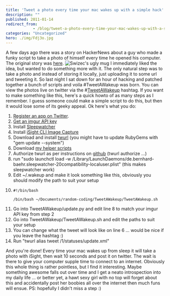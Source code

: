 ```yaml
---
title: 'Tweet a photo every time your mac wakes up with a simple hack'
description: ""
published: 2011-01-14
redirect_from: 
            - /blog/tweet-a-photo-every-time-your-mac-wakes-up-with-a-simple-hack/swizec/1543
categories: "Uncategorized"
hero: ./img/Fdj3o.jpg
---
```

A few days ago there was a story on HackerNews about a guy who made a funky script to take a photo of himself every time he opened his computer. The original story was [here](http://benjamin-meyer-home.blogspot.com/2011/01/1-10-photos-every-day-starting-in-2006.html). ![](./img/Fdj3o.jpg "Swizec&#x27;s ugly mug") I immediately liked the idea, but wanted to do something more with it. The only natural step was to take a photo and instead of storing it locally, just uploading it to some url and tweeting it. So last night I sat down for an hour of hacking and patched together a bunch of scripts and voila #TweetAWakeup was born. You can view the photos live on twitter via the #[TweetAWakeup](http://twitter.com/#!/search?q=%23TweetAWakeup) hashtag. If you want to make something like this, here&#x27;s a quick howto of as many steps as I remember. I guess someone could make a simple script to do this, but then it would lose some of its geeky appeal. Ok here&#x27;s what you do:

1. [Register an app on Twitter](http://dev.twitter.com/apps/new).
2. [Get an imgur API key](http://imgur.com/register/api_anon)
3. Install [Sleepwatcher](http://www.bernhard-baehr.de/)
4. Install [iSight CLI Image Capture](http://www.intergalactic.de/pages/iSight.html)
5. Download and install [twurl](https://github.com/marcel/twurl) (you might have to update RubyGems with &quot;gem update --system&quot;)
6. Download [my helper scripts](https://github.com/Swizec/random-coding/tree/TweetAWakeup)
7. Authorize twurl as per instructions on [github](https://github.com/marcel/twurl) (twurl authorize ...)
8. run &quot;sudo launchctl load -w /Library/LaunchDaemons/de.bernhard-baehr.sleepwatcher-20compatibility-localuser.plist&quot; (this makes sleepwatcher work)
9. Edit ~/.wakeup and make it look something like this, obviously you should modify the path to suit your setup
10. ```undefined
    #!/bin/bash

    /bin/bash ~/Documents/random-coding/TweetAWakeup/TweetAWakeup.sh
    ```
11. Go into TweetAWakeup/update.py and edit line 8 to match your imgur API key from step 2
12. Go into TweetAWakeup/TweetAWakeup.sh and edit the paths to suit your setup
13. You can change what the tweet will look like on line 6 ... would be nice if you leave the hashtag :)
14. Run &quot;twurl alias tweet /1/statuses/update.xml&quot;

And you&#x27;re done! Every time your mac wakes up from sleep it will take a photo with iSight, then wait 10 seconds and post it on twitter. The wait is there to give your computer supple time to connect to an internet. Obviously this whole thing is rather pointless, but I find it interesting. Maybe something awesome falls out over time and I get a neato introspection into my daily life ... or better yet, a hawt sexy girl with no top will forget about this and accidentally post her boobies all over the internet then much funs will ensue. PS: hopefully I didn&#x27;t miss a step :)
